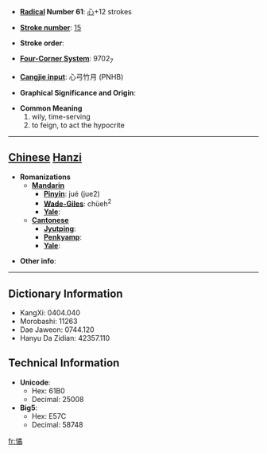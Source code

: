 * '''[[Wiktionary:Chinese radical index| Radical]] Number 61''': [[Wiktionary:Chinese radical index 心|心]]+12 strokes

* '''[[Wiktionary:Chinese total strokes index|Stroke number]]''': [[Wiktionary:Chinese total strokes index 15|15]]

* '''Stroke order''': 

* '''[[Wiktionary:Chinese four corner index|Four-Corner System]]''': 9702<sub>7</sub>

* '''[[Wiktionary:Chinese Cangjie index|Cangjie input]]''': 心弓竹月 (PNHB)

* '''Graphical Significance and Origin''': 

* '''Common Meaning'''
*#wily, time-serving
*# to feign, to act the hypocrite


----

== [[Chinese]] [[Hanzi]] ==

* '''Romanizations'''
** '''[[Mandarin]]'''
*** '''[[Pinyin]]''': jué (jue2)
*** '''[[Wade-Giles]]''': chüeh<sup>2</sup>
*** '''[[Yale]]''': 
** '''[[Cantonese]]'''
*** '''[[Jyutping]]''':
*** '''[[Penkyamp]]''': 
*** '''[[Yale]]''': 

* '''Other info''': 

----

== Dictionary Information ==

* KangXi: 0404.040
* Morobashi: 11263
* Dae Jaweon: 0744.120
* Hanyu Da Zidian: 42357.110

== Technical Information ==

* '''Unicode''':
** Hex: 61B0
** Decimal: 25008
* '''Big5''':
** Hex: E57C
** Decimal: 58748

[[fr:憰]]